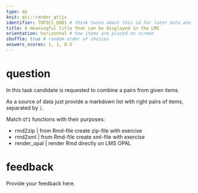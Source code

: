 ```yaml
---
type: dp
knit: qti::render_qtijs
identifier: TOPIC1_Q001 # think twice about this id for later data analysis!
title: A meaningful title that can be displayed in the LMS
orientation: horizontal # how items are placed on screen
shuffle: true # random order of choices
answers_scores: 1, 1, 0.5
---
```


# question

In this task candidate is requested to combine a pairs from given items.

As a source of data just provide a markdown list with right pairs of items, separated by `|`.

Match `QTI` functions with their purposes:

* rmd2zip | from Rmd-file create zip-file with exercise
* rmd2xml | from Rmd-file create xml-file with exercise
* render_opal | render Rmd directly on LMS OPAL


# feedback

Provide your feedback here.

<!-- If you prefer specific feedback for correct and incorrect solution, delete the general feedback section and uncomment everything starting from this line:

# feedback+

Nice. (Only displayed when the solution is correct.)

# feedback-

Try again. (Only displayed if the solution is not correct.)
-->
